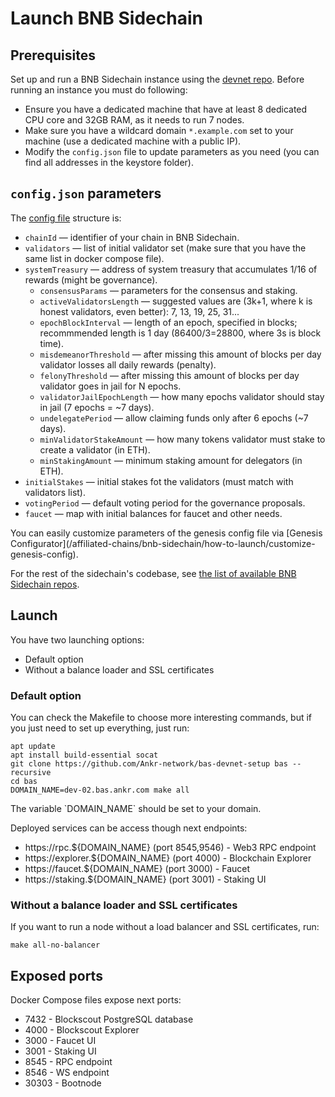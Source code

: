 
# Launch BNB Sidechain

## Prerequisites

Set up and run a BNB Sidechain instance using the [devnet repo](https://github.com/Ankr-network/bas-devnet-setup).
Before running an instance you must do following:
* Ensure you have a dedicated machine that have at least 8 dedicated CPU core and 32GB RAM, as it needs to run 7 nodes.
* Make sure you have a wildcard domain `*.example.com` set to your machine (use a dedicated machine with a public IP).
* Modify the `config.json` file to update parameters as you need (you can find all addresses in the keystore folder).

## `config.json` parameters

The [config file](https://github.com/Ankr-network/bas-devnet-setup/blob/devel/config.json) structure is:

* `chainId` — identifier of your chain in BNB Sidechain.
* `validators` — list of initial validator set (make sure that you have the same list in docker compose file).
* `systemTreasury` — address of system treasury that accumulates 1/16 of rewards (might be governance).
   * `consensusParams` — parameters for the consensus and staking.
   * `activeValidatorsLength` — suggested values are (3k+1, where k is honest validators, even better): 7, 13, 19, 25, 31...
   * `epochBlockInterval` — length of an epoch, specified in blocks; recommmended length is 1 day (86400/3=28800, where 3s is block time).
   * `misdemeanorThreshold` — after missing this amount of blocks per day validator losses all daily rewards (penalty).
   * `felonyThreshold` — after missing this amount of blocks per day validator goes in jail for N epochs.
   * `validatorJailEpochLength` — how many epochs validator should stay in jail (7 epochs = ~7 days).
   * `undelegatePeriod` — allow claiming funds only after 6 epochs (~7 days).
   * `minValidatorStakeAmount` — how many tokens validator must stake to create a validator (in ETH).
   * `minStakingAmount` — minimum staking amount for delegators (in ETH).
* `initialStakes` — initial stakes fot the validators (must match with validators list).
* `votingPeriod` — default voting period for the governance proposals.
* `faucet` — map with initial balances for faucet and other needs.


<Callout>
You can easily customize parameters of the genesis config file via [Genesis Configurator](/affiliated-chains/bnb-sidechain/how-to-launch/customize-genesis-config).

For the rest of the sidechain's codebase, see [the list of available BNB Sidechain repos](/affiliated-chains/bnb-sidechain/architecture/overview/#repositories).
</Callout>

## Launch 

You have two launching options:

* Default option
* Without a balance loader and SSL certificates

### Default option

You can check the Makefile to choose more interesting commands, but if you just need to set up everything, just run:
```
apt update
apt install build-essential socat
git clone https://github.com/Ankr-network/bas-devnet-setup bas --recursive
cd bas
DOMAIN_NAME=dev-02.bas.ankr.com make all
```

<Callout>
The variable `DOMAIN_NAME` should be set to your domain.
</Callout>

Deployed services can be access though next endpoints:
* https://rpc.${DOMAIN_NAME} (port 8545,9546) - Web3 RPC endpoint
* https://explorer.${DOMAIN_NAME} (port 4000) - Blockchain Explorer
* https://faucet.${DOMAIN_NAME} (port 3000) - Faucet
* https://staking.${DOMAIN_NAME} (port 3001) - Staking UI

### Without a balance loader and SSL certificates 

If you want to run a node without a load balancer and SSL certificates, run:
```
make all-no-balancer
```

## Exposed ports

Docker Compose files expose next ports:
* 7432 - Blockscout PostgreSQL database
* 4000 - Blockscout Explorer
* 3000 - Faucet UI
* 3001 - Staking UI
* 8545 - RPC endpoint
* 8546 - WS endpoint
* 30303 - Bootnode







